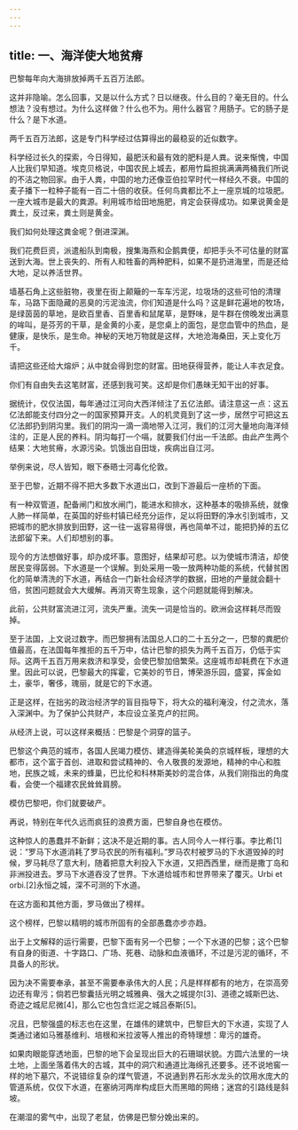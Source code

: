 ```yaml
---
---
---
```

title: 一、海洋使大地贫瘠
---




巴黎每年向大海排放掉两千五百万法郎。

这并非隐喻。怎么回事，又是以什么方式？日以继夜。什么目的？毫无目的。什么想法？没有想过。为什么这样做？什么也不为。用什么器官？用肠子。它的肠子是什么？是下水道。

两千五百万法郎，这是专门科学经过估算得出的最稳妥的近似数字。

科学经过长久的探索，今日得知，最肥沃和最有效的肥料是人粪。说来惭愧，中国人比我们早知道。埃克贝格说，中国农民上城去，都用竹扁担挑满满两桶我们所说的不洁之物回家。由于人粪，中国的地力还像亚伯拉罕时代一样经久不衰。中国的麦子播下一粒种子能有一百二十倍的收获。任何鸟粪都比不上一座京城的垃圾肥。一座大城市是最大的粪源。利用城市给田地施肥，肯定会获得成功。如果说黄金是粪土，反过来，粪土则是黄金。

我们如何处理这粪金呢？倒进深渊。

我们花费巨资，派遣船队到南极，搜集海燕和企鹅粪便，却把手头不可估量的财富送到大海。世上丧失的、所有人和牲畜的两种肥料，如果不是扔进海里，而是还给大地，足以养活世界。

墙基石角上这些脏物，夜里在街上颠簸的一车车污泥，垃圾场的这些可怕的清理车，马路下面隐藏的恶臭的污泥浊流，你们知道是什么吗？这是鲜花遍地的牧场，是绿茵茵的草地，是欧百里香、百里香和鼠尾草，是野味，是牛群在傍晚发出满意的哞叫，是芬芳的干草，是金黄的小麦，是您桌上的面包，是您血管中的热血，是健康，是快乐，是生命。神秘的天地万物就是这样，大地沧海桑田，天上变化万千。

请把这些还给大熔炉；从中就会得到您的财富。田地获得营养，能让人丰衣足食。

你们有自由失去这笔财富，还感到我可笑。这却是你们愚昧无知干出的好事。

据统计，仅仅法国，每年通过江河向大西洋倾注了五亿法郎。请注意这一点：这五亿法郎能支付四分之一的国家预算开支。人的机灵竟到了这一步，居然宁可把这五亿法郎扔到阴沟里。我们的阴沟一滴一滴地带入江河，我们的江河大量地向海洋倾注的，正是人民的养料。阴沟每打一个嗝，就要我们付出一千法郎。由此产生两个结果：大地贫瘠，水源污染。饥饿出自田垅，疾病出自江河。

举例来说，尽人皆知，眼下泰晤士河毒化伦敦。

至于巴黎，近期不得不把大多数下水道出口，改到下游最后一座桥的下面。

有一种双管道，配备闸门和放水闸门，能进水和排水，这种基本的吸排系统，就像人肺一样简单，在英国的好些村镇已经充分运作，足以将田野的净水引到城市，又把城市的肥水排放到田野，这一往一返容易得很，再也简单不过，能把扔掉的五亿法郎留下来。人们却想别的事。

现今的方法想做好事，却办成坏事。意图好，结果却可悲。以为使城市清洁，却使居民变得孱弱。下水道是一个误解。到处采用一吸一放两种功能的系统，代替贫困化的简单清洗的下水道，再结合一门新社会经济学的数据，田地的产量就会翻十倍，贫困问题就会大大缓解。再消灭寄生现象，这个问题就能得到解决。

此前，公共财富流进江河，流失严重。流失一词是恰当的。欧洲会这样耗尽而毁掉。

至于法国，上文说过数字。而巴黎拥有法国总人口的二十五分之一，巴黎的粪肥价值最高，在法国每年推拒的五千万中，估计巴黎的损失为两千五百万，仍低于实际。这两千五百万用来救济和享受，会使巴黎加倍繁荣。这座城市却耗费在下水道里。因此可以说，巴黎最大的挥霍，它美妙的节日，博荣游乐园，盛宴，挥金如土，豪华，奢侈，瑰丽，就是它的下水道。

正是这样，在拙劣的政治经济学的盲目指导下，将大众的福利淹没，付之流水，落入深渊中。为了保护公共财产，本应设立圣克卢的拦网。

从经济上说，可以这样来概括：巴黎是个洞穿的篮子。

巴黎这个典范的城市，各国人民竭力模仿、建造得美轮美奂的京城样板，理想的大都市，这个富于首创、进取和尝试精神的、令人敬畏的发源地，精神的中心和胜地，民族之城，未来的蜂巢，巴比伦和科林斯美妙的混合体，从我们刚指出的角度看，会使一个福建农民耸耸肩膀。

模仿巴黎吧，你们就要破产。

再说，特别在年代久远而疯狂的浪费方面，巴黎自身也在模仿。

这种惊人的愚蠢并不新鲜；这决不是近期的事。古人同今人一样行事。李比希[1]说：“罗马下水道消耗了罗马农民的所有福利。”罗马农村被罗马的下水道毁掉的时候，罗马耗尽了意大利，随着把意大利投入下水道，又把西西里，继而是撒丁岛和非洲投进去。罗马下水道吞没了世界。下水道给城市和世界带来了覆灭。Urbi et orbi.[2]永恒之城，深不可测的下水道。

在这方面和其他方面，罗马做出了榜样。

这个榜样，巴黎以精明的城市所固有的全部愚蠢亦步亦趋。

出于上文解释的运行需要，巴黎下面有另一个巴黎；一个下水道的巴黎；这个巴黎有自身的街道、十字路口、广场、死巷、动脉和血液循环，不过是污泥的循环，不具备人的形状。

因为决不需要奉承，甚至不需要奉承伟大的人民；凡是样样都有的地方，在崇高旁边还有卑污；倘若巴黎囊括光明之城雅典、强大之城提尔[3]、道德之城斯巴达、奇迹之城尼尼微[4]，那么它也包含烂泥之城吕泰斯[5]。

况且，巴黎强盛的标志也在这里，在雄伟的建筑中，巴黎巨大的下水道，实现了人类通过诸如马雅基维利、培根和米拉波等人推出的奇特理想：卑污的雄奇。

如果肉眼能穿透地面，巴黎的地下会呈现出巨大的石珊瑚状貌。方圆六法里的一块土地，上面坐落着伟大的古城，其中的洞穴和通道比海绵孔还要多。还不说地窖一样的地下墓穴，不说错综复杂的煤气管道，不说通到界石形水龙头的饮用水庞大的管道系统，仅仅下水道，在塞纳河两岸构成巨大而黑暗的网络；迷宫的引路线是斜坡。

在潮湿的雾气中，出现了老鼠，仿佛是巴黎分娩出来的。